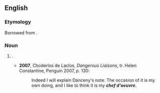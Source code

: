 {{also|chef d'œuvre|chef-d'œuvre}}
==English==

===Etymology===
Borrowed from {{bor|en|fr|chef-d’œuvre}}.

===Noun===
{{en-noun|chefs d'oeuvre|head=chef d'oeuvre}}

# {{alternative form of|en|chef d'œuvre|nodot=1}} {{gloss|a masterpiece}}.
#* '''2007''', Choderlos de Laclos, ''Dangerous Liaisons'', tr. Helen Constantine, Penguin 2007, p. 130:
#*: Indeed I will explain Danceny's note. The occasion of it is my own doing, and I like to think it is my '''''chef d'oeuvre'''''.